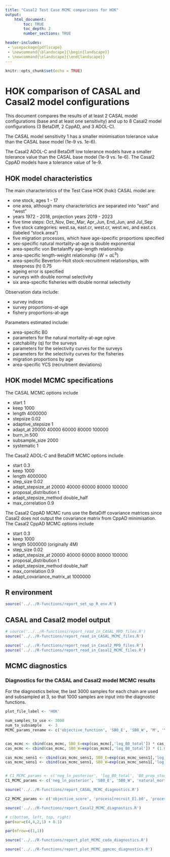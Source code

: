 ```yaml
---
title: "Casal2 Test Case MCMC comparisons for HOK"
output:
    html_document:
        toc: TRUE
        toc_depth: 2
        number_sections: TRUE

header-includes:
 - \usepackage{pdflscape}
 - \newcommand{\blandscape}{\begin{landscape}}
 - \newcommand{\elandscape}{\end{landscape}}
---
```


```r
knitr::opts_chunk$set(echo = TRUE)
```

# HOK comparison of CASAL and Casal2 model configurations

This document compares the results of at least 2 CASAL model configurations (base and at least one sensitivity) and up to 8 Casal2 model configurations (3 BetaDiff, 2 CppAD, and 3 ADOL-C).

The CASAL model sensitivity 1 has a smaller minimisation tolerance value than the CASAL base model (1e-9 vs. 1e-6).

The Casal2 ADOL-C and BetaDiff low tolerance models have a smaller tolerance value than the CASAL base model (1e-9 vs. 1e-6). The Casal2 CppAD models have a tolerance value of 1e-9.


## HOK model characteristics

The main characteristics of the Test Case HOK (hoki) CASAL model are:

* one stock, ages 1 - 17
* one area, although many characteristics are separated into "east" and "west"
* years 1972 - 2018, projection years 2019 - 2023
* five time steps: Oct_Nov, Dec_Mar, Apr_Jun, End_Jun, and Jul_Sep
* five stock categories: west.sa, east.cr, west.cr, west.wc, and east.cs (labeled "stock.area")
* five migration processes, which have age-specific proportions specified
* sex-specific natural mortality-at-age is double exponential
* area-specific von Bertalanffy age-length relationship
* area-specific length-weight relationship ($W = aL^b$)
* area-specific Beverton-Holt stock-recruitment relationships, with steepness (h) 0.75
* ageing error is specified
* surveys with double normal selectivity
* six area-specific fisheries with double normal selectivity

Observation data include:

* survey indices
* survey proportions-at-age
* fishery proportions-at-age

Parameters estimated include:

* area-specific B0
* parameters for the natural mortality-at-age ogive
* catchability (q) for the surveys
* parameters for the selectivity curves for the surveys
* parameters for the selectivity curves for the fisheries
* migration proportions by age
* area-specific YCS (recruitment deviations)

## HOK model MCMC specifications

The CASAL MCMC options include

* start 1
* keep 1000
* length 4000000
* stepsize 0.02
* adaptive_stepsize 1
* adapt_at 20000 40000 60000 80000 100000
* burn_in 500
* subsample_size 2000
* systematic 1

The Casal2 ADOL-C and BetaDiff MCMC options include

* start 0.3
* keep 1000
* length 4000000
* step_size 0.02
* adapt_stepsize_at 20000 40000 60000 80000 100000
* proposal_distribution t
* adapt_stepsize_method double_half
* max_correlation 0.9

The Casal2 CppAD MCMC runs use the BetaDiff covariance matrices since Casal2 does not output the covariance matrix from CppAD minimisation. The Casal2 CppAD MCMC options include

* start 0.3
* keep 1000
* length 5000000 (originally 4M)
* step_size 0.02
* adapt_stepsize_at 20000 40000 60000 80000 100000
* proposal_distribution t
* adapt_stepsize_method double_half
* max_correlation 0.9
* adapt_covariance_matrix_at 1000000


## R environment

```r
source('../../R-functions/report_set_up_R_env.R')
```


## CASAL and Casal2 model output

```r
# source('../../R-functions/report_read_in_CASAL_MPD_files.R')
source('../../R-functions/report_read_in_CASAL_MCMC_files.R')
```


```r
source('../../R-functions/report_read_in_Casal2_MPD_files.R')
source('../../R-functions/report_read_in_Casal2_MCMC_files.R')
```


## MCMC diagnostics

### Diagnostics for the CASAL and Casal2 model MCMC results

For the diagnostics below, the last 3000 samples for each chain are used and subsampled at 3, so that 1000 samples are input into the diagnostic functions.


```r
plot_file_label <- 'HOK'

num_samples_to_use <- 3000
num_to_subsample   <- 3
MCMC_params_rename <- c('objective_function', 'SB0_E', 'SB0_W', 'M', 'YCS_E_last', 'YCS_W_last')


cas_mcmc <- cbind(cas_mcmc, SB0_E=exp(cas_mcmc[,'log_B0_total']) * cas_mcmc[,'B0_prop_stock1'])
cas_mcmc <- cbind(cas_mcmc, SB0_W=exp(cas_mcmc[,'log_B0_total']) * (1.0 -cas_mcmc[,'B0_prop_stock1']))

cas_mcmc_sens1 <- cbind(cas_mcmc_sens1, SB0_E=exp(cas_mcmc_sens1[,'log_B0_total']) * cas_mcmc_sens1[,'B0_prop_stock1'])
cas_mcmc_sens1 <- cbind(cas_mcmc_sens1, SB0_W=exp(cas_mcmc_sens1[,'log_B0_total']) * (1.0 -cas_mcmc_sens1[,'B0_prop_stock1']))


# C1_MCMC_params <- c('neg_ln_posterior', 'log_B0_total', 'B0_prop_stock1', 'natural_mortality.all', 'recruitment[E].YCS.42', 'recruitment[W].YCS.42')
C1_MCMC_params <- c('neg_ln_posterior', 'SB0_E', 'SB0_W', 'natural_mortality.all', 'recruitment[E].YCS.42', 'recruitment[W].YCS.42')

source('../../R-functions/report_CASAL_MCMC_diagnostics.R')
```


```r
C2_MCMC_params <- c('objective_score', 'process[recruit_E].b0', 'process[recruit_W].b0', 'process[Instant_mortality].m{west.sa}', 'process[recruit_E].ycs_values{2016}', 'process[recruit_W].ycs_values{2016}')

source('../../R-functions/report_Casal2_MCMC_diagnostics.R')
```


```r
# c(bottom, left, top, right)
par(mar=c(4,4,2,1) + 0.1)

par(mfrow=c(1,1))
```


```r
source('../../R-functions/report_plot_MCMC_coda_diagnostics.R')
```


```r
source('../../R-functions/report_plot_MCMC_ggmcmc_diagnostics.R')
```

